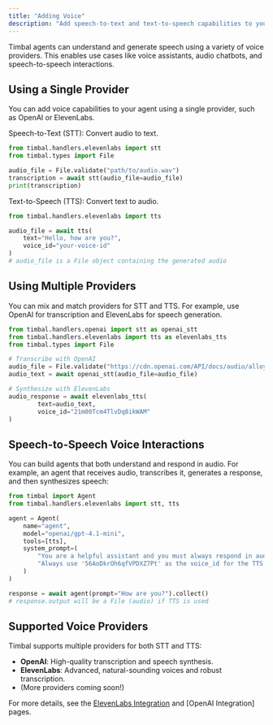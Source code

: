 ```yaml
---
title: "Adding Voice"
description: "Add speech-to-text and text-to-speech capabilities to your agents with multiple voice providers"
---
```


Timbal agents can understand and generate speech using a variety of voice providers. This enables use cases like voice assistants, audio chatbots, and speech-to-speech interactions.

## Using a Single Provider

You can add voice capabilities to your agent using a single provider, such as OpenAI or ElevenLabs.

Speech-to-Text (STT): Convert audio to text.

```python
from timbal.handlers.elevenlabs import stt
from timbal.types import File

audio_file = File.validate("path/to/audio.wav")
transcription = await stt(audio_file=audio_file)
print(transcription)
```

Text-to-Speech (TTS): Convert text to audio.

```python
from timbal.handlers.elevenlabs import tts

audio_file = await tts(
    text="Hello, how are you?",
    voice_id="your-voice-id"
)
# audio_file is a File object containing the generated audio
```

## Using Multiple Providers

You can mix and match providers for STT and TTS. For example, use OpenAI for transcription and ElevenLabs for speech generation.

```python
from timbal.handlers.openai import stt as openai_stt
from timbal.handlers.elevenlabs import tts as elevenlabs_tts
from timbal.types import File

# Transcribe with OpenAI
audio_file = File.validate("https://cdn.openai.com/API/docs/audio/alloy.wav")
audio_text = await openai_stt(audio_file=audio_file)

# Synthesize with ElevenLabs
audio_response = await elevenlabs_tts(
        text=audio_text, 
        voice_id="21m00Tcm4TlvDq8ikWAM"
)
```

## Speech-to-Speech Voice Interactions

You can build agents that both understand and respond in audio. For example, an agent that receives audio, transcribes it, generates a response, and then synthesizes speech:

```python
from timbal import Agent
from timbal.handlers.elevenlabs import stt, tts

agent = Agent(
    name="agent",
    model="openai/gpt-4.1-mini",
    tools=[tts],
    system_prompt=(
        "You are a helpful assistant and you must always respond in audio format. "
        "Always use '56AoDkrOh6qfVPDXZ7Pt' as the voice_id for the TTS model."
    )
)

response = await agent(prompt="How are you?").collect()
# response.output will be a File (audio) if TTS is used
```

## Supported Voice Providers

Timbal supports multiple providers for both STT and TTS:

- **OpenAI**: High-quality transcription and speech synthesis.
- **ElevenLabs**: Advanced, natural-sounding voices and robust transcription.
- (More providers coming soon!)

For more details, see the [ElevenLabs Integration](/integrations/elevenlabs) and [OpenAI Integration] pages.
